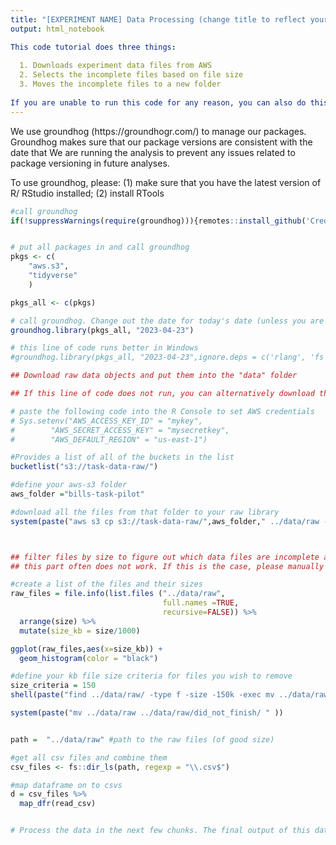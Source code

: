 ```yaml
---
title: "[EXPERIMENT NAME] Data Processing (change title to reflect your experiment)"
output: html_notebook

This code tutorial does three things:
  
  1. Downloads experiment data files from AWS
  2. Selects the incomplete files based on file size
  3. Moves the incomplete files to a new folder
  
If you are unable to run this code for any reason, you can also do this manually (without using the code). You will use Cyberduck to download data and sort through incomplete files by looking at file sizes. To do this manually, follow the tutorial here: https://github.com/GoldenbergLab/lab-helper-codes/blob/main/guides/aws/s3-tasks/download.md
---
```

We use groundhog (https://groundhogr.com/) to manage our packages. Groundhog makes sure that our package versions are consistent with the date that 
We are running the analysis to prevent any issues related to package versioning in future analyses. 

To use groundhog, please: 
(1) make sure that you have the latest version of R/ RStudio installed; 
(2) install RTools

```r

#call groundhog
if(!suppressWarnings(require(groundhog))){remotes::install_github('CredibilityLab/groundhog');library("groundhog")}


# put all packages in and call groundhog
pkgs <- c(
    "aws.s3",
    "tidyverse"
    )

pkgs_all <- c(pkgs)

# call groundhog. Change out the date for today's date (unless you are running an old analysis)
groundhog.library(pkgs_all, "2023-04-23")

# this line of code runs better in Windows
#groundhog.library(pkgs_all, "2023-04-23",ignore.deps = c('rlang', 'fs' ) )

```


```r

## Download raw data objects and put them into the "data" folder

## If this line of code does not run, you can alternatively download the data via Cyberduck/ manually move the raw data objects into the data folder. Tutorial here: https://github.com/GoldenbergLab/lab-helper-codes/blob/main/guides/aws/s3-tasks/download.md

# paste the following code into the R Console to set AWS credentials
# Sys.setenv("AWS_ACCESS_KEY_ID" = "mykey",
#        "AWS_SECRET_ACCESS_KEY" = "mysecretkey",
#        "AWS_DEFAULT_REGION" = "us-east-1")

#Provides a list of all of the buckets in the list 
bucketlist("s3://task-data-raw/")

#define your aws-s3 folder
aws_folder ="bills-task-pilot"

#download all the files from that folder to your raw library 
system(paste("aws s3 cp s3://task-data-raw/",aws_folder," ../data/raw --recursive", sep = ""))




```


```r

## filter files by size to figure out which data files are incomplete and should therefore be removed
## this part often does not work. If this is the case, please manually examine the files, decide which ones are incomplete and move the incomplete ones into the "did not finish" folder

#create a list of the files and their sizes
raw_files = file.info(list.files ("../data/raw", 
                                  full.names =TRUE, 
                                  recursive=FALSE)) %>% 
  arrange(size) %>% 
  mutate(size_kb = size/1000)

ggplot(raw_files,aes(x=size_kb)) +
  geom_histogram(color = "black") 

#define your kb file size criteria for files you wish to remove
size_criteria = 150
shell(paste("find ../data/raw/ -type f -size -150k -exec mv ../data/raw ../data/raw/did_not_finish/+"))

system(paste("mv ../data/raw ../data/raw/did_not_finish/ " ))


path =  "../data/raw" #path to the raw files (of good size)

#get all csv files and combine them
csv_files <- fs::dir_ls(path, regexp = "\\.csv$") 

#map dataframe on to csvs
d = csv_files %>% 
  map_dfr(read_csv)


# Process the data in the next few chunks. The final output of this data processing should be one long-format csv that contains one trial per line.

```




